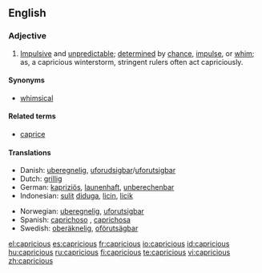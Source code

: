 ==English==

===Adjective===
{{en-adj}}

# [[impulsive|Impulsive]] and [[unpredictable]]; [[determined]] by [[chance]], [[impulse]], or [[whim]]; as, a capricious winterstorm, stringent rulers often act capriciously.

====Synonyms====
* [[whimsical]]

====Related terms====
* [[caprice]]

====Translations====
{{top}}
*Danish: [[uberegnelig]], [[uforudsigbar]]/[[uforutsigbar]]
*Dutch: [[grillig]]
*German: [[kapriziös]], [[launenhaft]], [[unberechenbar]]
*Indonesian: [[sulit]] [[duga|diduga]], [[licin]], [[licik]]
{{mid}}
*Norwegian: [[uberegnelig]], [[uforutsigbar]]
*Spanish: [[caprichoso]] {{m}}, [[caprichosa]] {{f}}
*Swedish: [[oberäknelig]], [[oförutsägbar]]
{{bottom}}

[[el:capricious]]
[[es:capricious]]
[[fr:capricious]]
[[io:capricious]]
[[id:capricious]]
[[hu:capricious]]
[[ru:capricious]]
[[fi:capricious]]
[[te:capricious]]
[[vi:capricious]]
[[zh:capricious]]